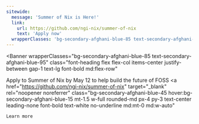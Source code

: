 ```yaml
---
sitewide:
  message: 'Summer of Nix is Here!'
  link:
    url: https://github.com/ngi-nix/summer-of-nix
    text: 'Apply now'
  wrapperClasses: 'bg-secondary-afghani-blue-85 text-secondary-afghani-blue-15'
---
```



<Banner
  wrapperClasses="bg-secondary-afghani-blue-85 text-secondary-afghani-blue-95"
  class="font-heading flex flex-col items-center justify-between gap-1 text-lg font-bold md:flex-row"
>
  <span>Apply to Summer of Nix by May 12 to help build the future of FOSS</span>
  <a
    href="https://github.com/ngi-nix/summer-of-nix"
    target="_blank"
    rel="noopener noreferrer"
    class="bg-secondary-afghani-blue-45 hover:bg-secondary-afghani-blue-15 mt-1.5 w-full rounded-md px-4 py-3 text-center leading-none font-bold text-white no-underline md:mt-0 md:w-auto"
  >
    Learn more
  </a>
</Banner>

